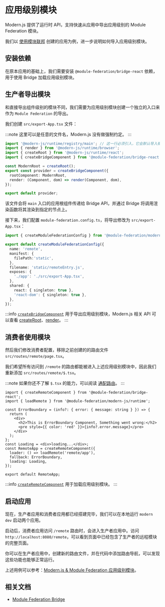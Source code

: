 # 应用级别模块

Modern.js 提供了运行时 API，支持快速从应用中导出应用级别的 Module Federation 模块。

我们以 [使用模块联邦](/guides/topic-detail/module-federation/usage) 创建的应用为例，进一步说明如何导入应用级别模块。

## 安装依赖

在原本应用的基础上，我们需要安装 `@module-federation/bridge-react` 依赖，用于使用 Bridge 加载应用级别模块。


<PackageManagerTabs command="add @module-federation/bridge-react" />

## 生产者导出模块

和直接导出组件级别的模块不同，我们需要为应用级别模块创建一个独立的入口来作为 `Module Federation` 的导出。

我们创建 `src/export-App.tsx` 文件：

:::note
这里可以是任意的文件名，Modern.js 没有做强制约定。
:::

```ts title="src/export-App.tsx"
import '@modern-js/runtime/registry/main'; // 这一行必须引入，它会默认导入微前端运行时依赖
import { render } from '@modern-js/runtime/browser';
import { createRoot } from '@modern-js/runtime/react';
import { createBridgeComponent } from '@module-federation/bridge-react';

const ModernRoot = createRoot();
export const provider = createBridgeComponent({
  rootComponent: ModernRoot,
  render: (Component, dom) => render(Component, dom),
});

export default provider;
```

该文件会将 `main` 入口的应用根组件传递给 Bridge API，并通过 Bridge 将调用渲染函数将其渲染到指定的节点上。

接下来，我们配置 `module-federation.config.ts`，将导出修改为 `src/export-App.tsx`：

```ts title="module-federation.config.ts"
import { createModuleFederationConfig } from '@module-federation/modern-js';

export default createModuleFederationConfig({
  name: 'remote',
  manifest: {
    filePath:'static',
  },
  filename: 'static/remoteEntry.js',
  exposes: {
    './app': './src/export-App.tsx',
  },
  shared: {
    react: { singleton: true },
    'react-dom': { singleton: true },
  },
});
```

:::info
[`createBridgeComponent`](https://module-federation.io/zh/practice/bridge/react-bridge.html#createbridgecomponent) 用于导出应用级别模块，Modern.js 相关 API 可以查看 [createRoot](/apis/app/runtime/core/create-root)、[render](/apis/app/runtime/core/render)。
:::

## 消费者使用模块

然后我们修改消费者配置，移除之前创建的的路由文件 `src/routes/remote/page.tsx`。

我们希望所有访问到 `/remote` 的路由都能被进入上述应用级别模块中，因此我们重新添加 `src/routes/remote/$.tsx`。

:::note
如果你还不了解 `$.tsx` 的能力，可以阅读 [通配路由](/guides/basic-features/routes.html#通配路由)。
:::

```tsx title="src/routes/remote/$.tsx"
import { createRemoteComponent } from '@module-federation/bridge-react';
import { loadRemote } from '@module-federation/modern-js/runtime';

const ErrorBoundary = (info?: { error: { message: string } }) => {
  return (
    <div>
      <h2>This is ErrorBoundary Component, Something went wrong:</h2>
      <pre style={{ color: 'red' }}>{info?.error.message}</pre>
    </div>
  );
};
const Loading = <div>loading...</div>;
const RemoteApp = createRemoteComponent({
  loader: () => loadRemote('remote/app'),
  fallback: ErrorBoundary,
  loading: Loading,
});

export default RemoteApp;
```

:::info
[`createRemoteComponent`](https://module-federation.io/zh/practice/bridge/react-bridge.html#createremotecomponent) 用于加载应用级别模块。
:::

## 启动应用

现在，生产者应用和消费者应用都已经搭建完毕，我们可以在本地运行 `modern dev` 启动两个应用。

启动后，消费者应用访问 `/remote` 路由时，会进入生产者应用中。访问 `http://localhost:8080/remote`，可以看到页面中已经包含了生产者的远程模块的完整页面。

你可以在生产者应用中，创建新的路由文件，并在代码中添加路由导航，可以发现这些功能也能够正常运行。

上述用例可以参考：[Modern.js & Module Federation 应用级别模块](https://github.com/web-infra-dev/modern-js-examples/tree/main/examples/module-federation/app-export)。

## 相关文档

- [Module Federation Bridge](https://module-federation.io/zh/practice/bridge/index.html)
